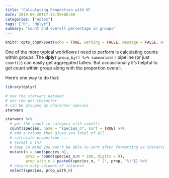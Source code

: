 ```yaml
---
title: "Calculating Proportion with N"
date: 2019-06-26T17:14:59+00:00
categories: ["notes"]
tags: ["R", "dplyr"]
summary: "count and overall percentage in groups"
---
```


```r
knitr::opts_chunk$set(echo = TRUE, warning = FALSE, message = FALSE, eval = TRUE)
```

One of the more typical workflows I need to perform is calculating counts within groups. The **dplyr** `group_by() %>% summarise()` pipeline (or just `count()`) can easily get aggregated tallies. But occassionally it's helpful to get count within group along with the proportion overall. 

Here's one way to do that:

```r
library(dplyr)

# use the starwars dataset
# one row per character
# can be grouped by character species
starwars
```

```r
starwars %>%
  # get the count in category with count()
  count(species, name = "species_n", sort = TRUE) %>%
  # add a column that gives you total of all ...
  # calculate proportion ... 
  # format n (%)
  # keep in mind you won't be able to sort after formatting as character
  mutate(n = sum(species_n),
         prop = round(species_n/n * 100, digits = 0),
         prop_with_n = paste0(species_n, " (", prop, "%)")) %>%
  # return only columns of interest
  select(species, prop_with_n)
```

